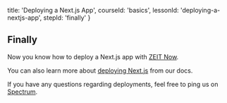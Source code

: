 
  title: 'Deploying a Next.js App',
  courseId: 'basics',
  lessonId: 'deploying-a-nextjs-app',
  stepId: 'finally'
}

## Finally

Now you know how to deploy a Next.js app with [ZEIT Now](https://zeit.co/now).

You can also learn more about [deploying Next.js](https://nextjs.org/docs#production-deployment) from our docs.

If you have any questions regarding deployments, feel free to ping us on [Spectrum](https://zeit.chat/).


